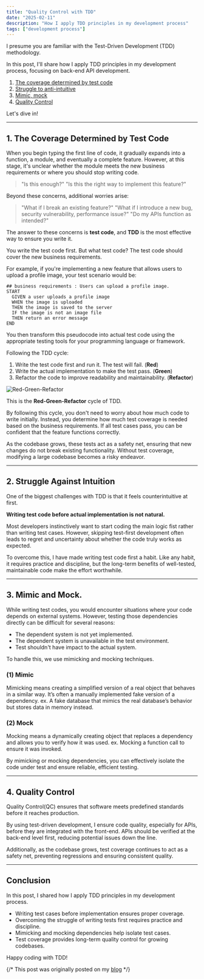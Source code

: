 ```yaml
---
title: "Quality Control with TDD"
date: "2025-02-11"
description: "How I apply TDD principles in my development process"
tags: ["development process"]
---
```

I presume you are familiar with the Test-Driven Development (TDD) methodology.

In this post, I'll share how I apply TDD principles in my development process, focusing on back-end API development.

1. [The coverage determined by test code](#1)
2. [Struggle to anti-intuitive](#2)
3. [Mimic, mock](#3)
4. [Quality Control](#4)

Let's dive in!

---

<h2 id="1">1. The Coverage Determined by Test Code</h2>

When you begin typing the first line of code, it gradually expands into a function, 
a module, and eventually a complete feature. However, at this stage, 
it's unclear whether the module meets the new business requirements or where you should stop writing code.
>"Is this enough?" "Is this the right way to implement this feature?"

Beyond these concerns, additional worries arise:
> "What if I break an existing feature?"
> "What if I introduce a new bug, security vulnerability, performance issue?"
> "Do my APIs function as intended?"

The answer to these concerns is **test code**, and **TDD** is the most effective way to ensure you write it.

You write the test code first. But what test code?
The test code should cover the new business requirements.

For example, if you're implementing a new feature that allows users to upload a profile image, 
your test scenario would be:
```pseudocode
## business requirements : Users can upload a profile image.
START
  GIVEN a user uploads a profile image
  WHEN the image is uploaded
  THEN the image is saved to the server
  IF the image is not an image file
  THEN return an error message
END
```

You then transform this pseudocode into actual test code using the appropriate testing tools for your programming language or framework.

Following the TDD cycle:
1. Write the test code first and run it. The test will fail. (**Red**)
2. Write the actual implementation to make the test pass. (**Green**)
3. Refactor the code to improve readability and maintainability. (**Refactor**)

<img
  src="/posts/how_i_dev/tdd.png"
  alt="Red-Green-Refactor"
  width={600}
  height={465}
/>

This is the **Red-Green-Refactor** cycle of TDD.

By following this cycle, you don't need to worry about how much code to write initially.
Instead, you determine how much test coverage is needed based on the business requirements.
If all test cases pass, you can be confident that the feature functions correctly.

As the codebase grows, these tests act as a safety net, ensuring that new changes do not break existing functionality.
Without test coverage, modifying a large codebase becomes a risky endeavor.

---

<h2 id="2">2. Struggle Against Intuition</h2>

One of the biggest challenges with TDD is that it feels counterintuitive at first.

**Writing test code before actual implementation is not natural.**

Most developers instinctively want to start coding the main logic fist rather than writing test cases. However, skipping test-first development often leads to regret
and uncertainty about whether the code truly works as expected.

To overcome this, I have made writing test code first a habit. Like any habit, 
it requires practice and discipline, but the long-term benefits of well-tested, maintainable code make the effort worthwhile.

---

<h2 id="3">3. Mimic and Mock.</h2>

While writing test codes, you would encounter situations where your code depends on external systems.
However, testing those dependencies directly can be difficult for several reasons:
- The dependent system is not yet implemented.
- The dependent system is unavailable in the test environment.
- Test shouldn't have impact to the actual system.

To handle this, we use mimicking and mocking techniques.

<h3 id="mimic">(1) Mimic</h3>
Mimicking means creating a simplified version of a real object that behaves in a similar way. 
It’s often a manually implemented fake version of a dependency.
ex. A fake database that mimics the real database’s behavior but stores data in memory instead.

<h3 id="mock">(2) Mock</h3>
Mocking means a dynamically creating object that replaces a dependency and allows you to verify how it was used.
ex. Mocking a function call to ensure it was invoked.

By mimicking or mocking dependencies, you can effectively isolate the code under test and ensure reliable, efficient testing.

---

<h2 id="4">4. Quality Control</h2>

Quality Control(QC) ensures that software meets predefined standards before it reaches production.

By using test-driven development, I ensure code quality, especially for APIs, before they are integrated with the front-end.
APIs should be verified at the back-end level first, reducing potential issues down the line.

Additionally, as the codebase grows, test coverage continues to act as a safety net, preventing regressions and ensuring consistent quality.

---

## Conclusion

In this post, I shared how I apply TDD principles in my development process.

- Writing test cases before implementation ensures proper coverage.
- Overcoming the struggle of writing tests first requires practice and discipline.
- Mimicking and mocking dependencies help isolate test cases.
- Test coverage provides long-term quality control for growing codebases.

Happy coding with TDD!

{/* This post was originally posted on my [blog](https://koblin.blog) */}